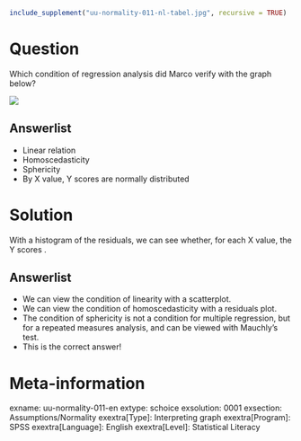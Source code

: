 ```r
include_supplement("uu-normality-011-nl-tabel.jpg", recursive = TRUE)
```

Question
========
Which condition of regression analysis did Marco verify with the graph below?

![](uu-normality-011-nl-tabel.jpg)

Answerlist
----------
* Linear relation
* Homoscedasticity
* Sphericity
* By X value, Y scores are normally distributed


Solution
========
With a histogram of the residuals, we can see whether, for each X value, the Y scores .

Answerlist
----------
* We can view the condition of linearity with a scatterplot.
* We can view the condition of homoscedasticity with a residuals plot.
* The condition of sphericity is not a condition for multiple regression, but for a repeated measures analysis, and can be viewed with Mauchly's test.
* This is the correct answer!

Meta-information
================
exname: uu-normality-011-en
extype: schoice
exsolution: 0001
exsection: Assumptions/Normality
exextra[Type]: Interpreting graph
exextra[Program]: SPSS
exextra[Language]: English
exextra[Level]: Statistical Literacy
